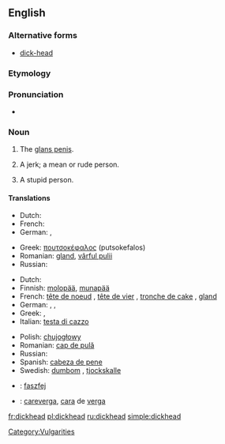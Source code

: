 ==English==

===Alternative forms===
* [[dick-head]] <!--but "dick head" is wrong-->

===Etymology===
{{suffix|dick|head}}

===Pronunciation===
* {{audio|en-us-dickhead.ogg|Audio (US)}}

===Noun===
{{en-noun}}

# {{context|coarse slang}} The [[glans penis]].
# {{context|derogatory|coarse slang}} A jerk; a mean or rude person.
# {{context|derogatory|coarse slang}} A stupid person.

====Translations====
{{trans-top|(''slang'') glans penis}}
* Dutch: {{t+|nl|eikel|m}}
* French: {{t+|fr|gland|m}}
* German: {{t-|de|Eichel|f}}, {{t+|de|Nille|f}}
{{trans-mid}}
* Greek: [[πουτσοκέφαλος]] (putsokefalos) {{m}}
* Romanian: [[gland]], [[vârful pulii]]
* Russian: {{t+|ru|залупа|f|tr=zalúpa|sc=Cyrl}}
{{trans-bottom}}

{{trans-top|(''slang'') stupid person}}
* Dutch: {{t+|nl|eikel|m}}
* Finnish: [[molopää]], [[munapää]]
* French: [[tête de noeud]] {{f}}, [[tête de vier]] {{f}}, [[tronche de cake]] {{f}}, [[gland]] {{m}}
* German: {{t+|de|Dummkopf|m}}, {{t+|de|Depp|m}}, {{t+|de|Schwachkopf|m}}
* Greek: {{t+|el|ηλίθιος|m|tr=ilithios|sc=Grek}}, {{t+|el|βλάκας|m|tr=vlakas|sc=Grek}}
* Italian: [[testa di cazzo]] {{f}}<!--this is an idiomatic translation, even though it appears to be a verbatim one - Paul G, 2006-03-30-->
{{trans-mid}}
* Polish: [[chujogłowy]]
* Romanian: [[cap de pulă]]
* Russian: {{t+|ru|мудак|m|tr=mudák|sc=Cyrl}}
* Spanish: [[cabeza de pene]]
* Swedish: [[dumbom]] {{c}}, [[tjockskalle]] {{c}}
{{trans-bottom}}

{{checktrans}}
* {{ttbc|Hungarian}}: [[faszfej]]
* {{ttbc|Spanish}}: [[careverga]], [[cara]] de [[verga]]

[[Category:Vulgarities]]

[[fr:dickhead]]
[[pl:dickhead]]
[[ru:dickhead]]
[[simple:dickhead]]